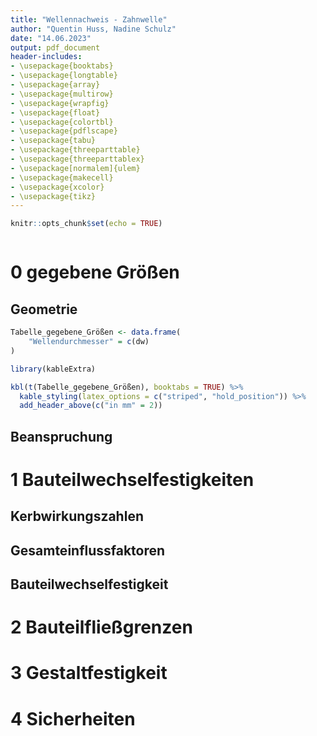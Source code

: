 ```yaml
---
title: "Wellennachweis - Zahnwelle"
author: "Quentin Huss, Nadine Schulz"
date: "14.06.2023"
output: pdf_document
header-includes:
- \usepackage{booktabs}
- \usepackage{longtable}
- \usepackage{array}
- \usepackage{multirow}
- \usepackage{wrapfig}
- \usepackage{float}
- \usepackage{colortbl}
- \usepackage{pdflscape}
- \usepackage{tabu}
- \usepackage{threeparttable}
- \usepackage{threeparttablex}
- \usepackage[normalem]{ulem}
- \usepackage{makecell}
- \usepackage{xcolor}
- \usepackage{tikz}
---
```


```r
knitr::opts_chunk$set(echo = TRUE)
```

```r

```


# 0 gegebene Größen  
## Geometrie  
```r
Tabelle_gegebene_Größen <- data.frame(
    "Wellendurchmesser" = c(dw)
)

library(kableExtra)

kbl(t(Tabelle_gegebene_Größen), booktabs = TRUE) %>%
  kable_styling(latex_options = c("striped", "hold_position")) %>%
  add_header_above(c("in mm" = 2))

```
 
## Beanspruchung  

# 1 Bauteilwechselfestigkeiten  
## Kerbwirkungszahlen  
\begin{center}
$\beta_{\sigma_b} = `r beta_sigma`$ 
  
$\beta_{\tau} = `r beta_tau`$  
\end{center}  

## Gesamteinflussfaktoren  
\begin{center}

$K_{\sigma ,b} = `r K_ges_sigma`$  

$K_{\tau} = `r K_ges_tau`$

\end{center}

## Bauteilwechselfestigkeit  
\begin{center}

$\sigma_{bWK} = `r sigma_bWK`\ \dfrac{N}{mm^{2}}$

$\tau_{tWK} = `r tau_bWK`\ \dfrac{N}{mm^{2}}$

\end{center}

\pagebreak

# 2 Bauteilfließgrenzen  
\begin{center}  
$\sigma_{bFK} = `r sigma_bFK`\ \dfrac{N}{mm^{2}}$  

$\tau_{tFK} = `r tau_tFK`\ \dfrac{N}{mm^{2}}$  
\end{center}  

# 3 Gestaltfestigkeit  
\begin{center}
$\sigma_{bADK} = `r sigma_bADK`\ \dfrac{N}{mm^{2}}$  

$\tau_{tADK} = `r tau_tADK`\ \dfrac{N}{mm^{2}}$  
\end{center}  

# 4 Sicherheiten  
\begin{center}
$S_F = `r S_F`$  

$S_D = `r S_D`$
\end{center}